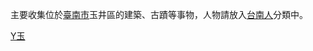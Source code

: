 {{Catmore|玉井區}}主要收集位於[[臺南市|臺南市]]玉井區的建築、古蹟等事物，人物請放入[[:Category:台南人|台南人]]分類中。

[[Category:臺南市行政區劃|Y玉]]
